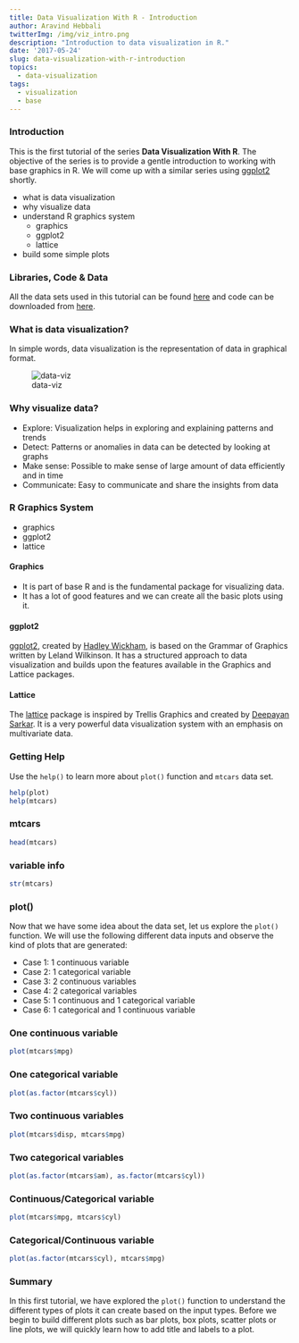 ```yaml
---
title: Data Visualization With R - Introduction
author: Aravind Hebbali
twitterImg: /img/viz_intro.png
description: "Introduction to data visualization in R."
date: '2017-05-24'
slug: data-visualization-with-r-introduction
topics:
  - data-visualization
tags:
  - visualization
  - base
---
```


### Introduction

This is the first tutorial of the series **Data Visualization With R**. The objective of the series is to provide a gentle introduction to working with base graphics in R. We will come up with a similar series using [ggplot2](https://ggplot2.tidyverse.org/index.html) shortly. 

- what is data visualization
- why visualize data
- understand R graphics system
    - graphics
    - ggplot2
    - lattice
- build some simple plots

### Libraries, Code & Data

All the data sets used in this tutorial can be found [here](https://github.com/rsquaredacademy/datasets) and code can be downloaded from [here](https://gist.github.com/rsquaredacademy/3690e9217c72644a9e9bada0df709426).

### What is data visualization?

In simple words, data visualization is the representation of data in graphical format. 

![data-viz](data-viz.png)

### Why visualize data?

- Explore: Visualization helps in exploring and explaining patterns and trends
- Detect: Patterns or anomalies in data can be detected by looking at graphs
- Make sense: Possible to make sense of large amount of data efficiently and in time
- Communicate: Easy to communicate and share the insights from data

### R Graphics System

- graphics 
- ggplot2
- lattice

#### Graphics

- It is part of base R and is the fundamental package for visualizing data.
- It has a lot of good features and we can create all the basic plots using it.

#### ggplot2

[ggplot2](https://ggplot2.tidyverse.org/index.html), created by [Hadley Wickham](https://hadley.nz/), is based on the Grammar of Graphics written by Leland Wilkinson. It has a structured approach to data visualization and builds upon the features available in the Graphics and Lattice packages.

#### Lattice

The [lattice](https://CRAN.R-project.org/package=lattice) package is inspired by Trellis Graphics and created by [Deepayan Sarkar](https://www.isid.ac.in/~deepayan/). It is a very powerful data visualization system with an emphasis on multivariate data.


### Getting Help

Use the `help()` to learn more about `plot()` function and `mtcars` data set.

```r
help(plot)
help(mtcars)
```

### mtcars 

```r
head(mtcars)
```

### variable info

```r
str(mtcars)
```

### plot()

Now that we have some idea about the data set, let us explore the `plot()` function. We will use the following different data inputs and observe the kind of plots that are generated:

- Case 1: 1 continuous variable
- Case 2: 1 categorical variable
- Case 3: 2 continuous variables
- Case 4: 2 categorical variables
- Case 5: 1 continuous and 1 categorical variable
- Case 6: 1 categorical and 1 continuous variable

### One continuous variable

```r
plot(mtcars$mpg)
```

### One categorical variable

```r
plot(as.factor(mtcars$cyl))
```

### Two continuous variables

```r
plot(mtcars$disp, mtcars$mpg)
```

### Two categorical variables

```r
plot(as.factor(mtcars$am), as.factor(mtcars$cyl))
```

### Continuous/Categorical variable

```r
plot(mtcars$mpg, mtcars$cyl)
```

### Categorical/Continuous variable

```r
plot(as.factor(mtcars$cyl), mtcars$mpg)
```

### Summary

In this first tutorial, we have explored the `plot()` function to understand the different types of plots it can create based on the input types. Before we begin to build different plots such as bar plots, box plots, scatter plots or line plots, we will quickly learn how to add title and labels to a plot. 

